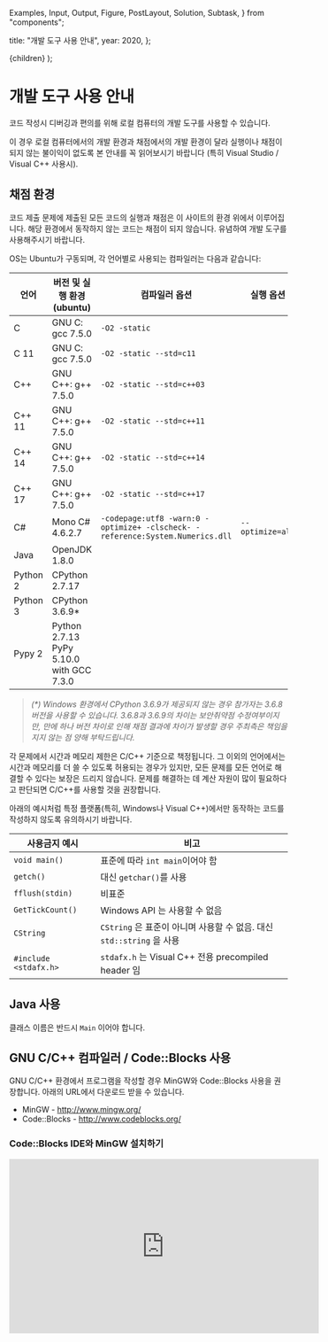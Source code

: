   Examples,
  Input,
  Output,
  Figure,
  PostLayout,
  Solution,
  Subtask,
} from "components";

  title: "개발 도구 사용 안내",
  year: 2020,
};

  <PostLayout meta={meta}>{children}</PostLayout>
);

# 개발 도구 사용 안내

코드 작성시 디버깅과 편의를 위해 로컬 컴퓨터의 개발 도구를 사용할 수 있습니다.

이 경우 로컬 컴퓨터에서의 개발 환경과 채점에서의 개발 환경이 달라 실행이나 채점이 되지 않는 불이익이 없도록 본 안내를 꼭 읽어보시기 바랍니다 (특히 Visual Studio / Visual C++ 사용시).

## 채점 환경

코드 제출 문제에 제출된 모든 코드의 실행과 채점은 이 사이트의 환경 위에서 이루어집니다. 해당 환경에서 동작하지 않는 코드는 채점이 되지 않습니다. 유념하여 개발 도구를 사용해주시기 바랍니다.

OS는 Ubuntu가 구동되며, 각 언어별로 사용되는 컴파일러는 다음과 같습니다:

| 언어     | 버전 및 실행 환경 (ubuntu)               | 컴파일러 옵션                                                                 | 실행 옵션        |
| -------- | ---------------------------------------- | ----------------------------------------------------------------------------- | ---------------- |
| C        | GNU C: gcc 7.5.0                         | `-O2 -static`                                                                 |                  |
| C 11     | GNU C: gcc 7.5.0                         | `-O2 -static --std=c11`                                                       |                  |
| C++      | GNU C++: g++ 7.5.0                       | `-O2 -static --std=c++03`                                                     |                  |
| C++ 11   | GNU C++: g++ 7.5.0                       | `-O2 -static --std=c++11`                                                     |                  |
| C++ 14   | GNU C++: g++ 7.5.0                       | `-O2 -static --std=c++14`                                                     |                  |
| C++ 17   | GNU C++: g++ 7.5.0                       | `-O2 -static --std=c++17`                                                     |                  |
| C#       | Mono C# 4.6.2.7                          | `-codepage:utf8 -warn:0 -optimize+ -clscheck- -reference:System.Numerics.dll` | `--optimize=all` |
| Java     | OpenJDK 1.8.0                            |                                                                               |                  |
| Python 2 | CPython 2.7.17                           |                                                                               |                  |
| Python 3 | CPython 3.6.9\*                          |                                                                               |                  |
| Pypy 2   | Python 2.7.13 PyPy 5.10.0 with GCC 7.3.0 |                                                                               |                  |

> _(\*) Windows 환경에서 CPython 3.6.9가 제공되지 않는 경우 참가자는 3.6.8 버전을 사용할 수 있습니다. 3.6.8과 3.6.9의 차이는 보안취약점 수정여부이지만, 만에 하나 버전 차이로 인해 채점 결과에 차이가 발생할 경우 주최측은 책임을 지지 않는 점 양해 부탁드립니다._

각 문제에서 시간과 메모리 제한은 C/C++ 기준으로 책정됩니다.
그 이외의 언어에서는 시간과 메모리를 더 쓸 수 있도록 허용되는 경우가 있지만,
모든 문제를 모든 언어로 해결할 수 있다는 보장은 드리지 않습니다.
문제를 해결하는 데 계산 자원이 많이 필요하다고 판단되면 C/C++를 사용할 것을 권장합니다.

아래의 예시처럼 특정 플랫폼(특히, Windows나 Visual C++)에서만 동작하는 코드를 작성하지 않도록 유의하시기 바랍니다.

| 사용금지 예시         | 비고                                                                  |
| --------------------- | --------------------------------------------------------------------- |
| `void main()`         | 표준에 따라 `int main`이어야 함                                       |
| `getch()`             | 대신 `getchar()`를 사용                                               |
| `fflush(stdin)`       | 비표준                                                                |
| `GetTickCount()`      | Windows API 는 사용할 수 없음                                         |
| `CString`             | `CString` 은 표준이 아니며 사용할 수 없음. 대신 `std::string` 을 사용 |
| `#include <stdafx.h>` | `stdafx.h` 는 Visual C++ 전용 precompiled header 임                   |

## Java 사용

클래스 이름은 반드시 `Main` 이어야 합니다.

## GNU C/C++ 컴파일러 / Code::Blocks 사용

GNU C/C++ 환경에서 프로그램을 작성할 경우 MinGW와 Code::Blocks 사용을 권장합니다. 아래의 URL에서 다운로드 받을 수 있습니다.

- MinGW - http://www.mingw.org/
- Code::Blocks - http://www.codeblocks.org/

### Code::Blocks IDE와 MinGW 설치하기

<iframe
  width="560"
  height="315"
  src="https://www.youtube.com/embed/IUp4re9_iGw?rel=0"
  frameborder="0"
  allow="autoplay; encrypted-media"
  allowfullscreen
/>

## 표준 입출력 사용하기

모든 코드 제출 문제에서는 주어진 입력 형식에 따라 표준 입력 (standard input)으로 입력을 받고 주어진 출력 형식에 따라 표준 출력(standard output)으로 출력해야 합니다.

아래 예시와 같이 두 개의 정수를 받아 곱하여 출력해야 하는 문제가 있다면, 언어별로 표준 입력과 표준 출력을 처리하는 방법은 아래와 같습니다.

### 입력 예시

```
8 4
```

### 출력 예시

```
32
```

### C

```c
#include <stdio.h>

int main()
{
	int a, b;
	scanf("%d %d", &a, &b);
	printf("%d\n", a * b);
	return 0;
}
```

### C++

```cpp
#include <iostream>

using namespace std;

int main()
{
	int a, b;
	cin >> a >> b;
	cout << a * b << endl;
	return 0;
}
```

### C&#35;

```csharp
using System;

public class Program {
    public static void Main() {
        string s = Console.ReadLine();
        string[] arr = s.Split();
        int a = int.Parse(arr[0]);
        int b = int.Parse(arr[1]);
        Console.WriteLine(a * b);
    }
}
```

### Java

```java
import java.util.*;
public class Main{
    public static void main(String args[]){
        Scanner sc = new Scanner(System.in);
        int a, b;
        a = sc.nextInt();
        b = sc.nextInt();
        System.out.println(a * b);
    }
}
```

### Python

```python
s = raw_input()
arr = split()
a = int(arr[0])
b = int(arr[1])
print a*b
```

### Python 3

```python
s = input()
arr = s.split()
a = int(arr[0])
b = int(arr[1])
print(a*b)
```

## 프로그램의 종료 코드 (exit code)

작성된 프로그램은 프로그램의 종료 코드가 항상 0 (정상종료)이 되어야합니다. 0으로 종료되지 않는 경우 맞는 답을 출력하는 프로그램을 제출하였더라도 채점이 되지 않을 수 있습니다.
특히 종료 코드를 0으로 하는 코드를 제출하였더라도 작성한 프로그램의 런타임 에러 여부에 따라 0이 아닌 코드로 종료될 수 있습니다.

## 문제풀이 튜토리얼 (소스코드제출/실행결과제출)

<iframe
  width="560"
  height="315"
  src="https://www.youtube.com/embed/9I4PMuT-8qs?rel=0"
  frameborder="0"
  allow="autoplay; encrypted-media"
  allowfullscreen
/>
<iframe
  width="560"
  height="315"
  src="https://www.youtube.com/embed/J1LfZHij63M?rel=0"
  frameborder="0"
  allow="autoplay; encrypted-media"
  allowfullscreen
/>
